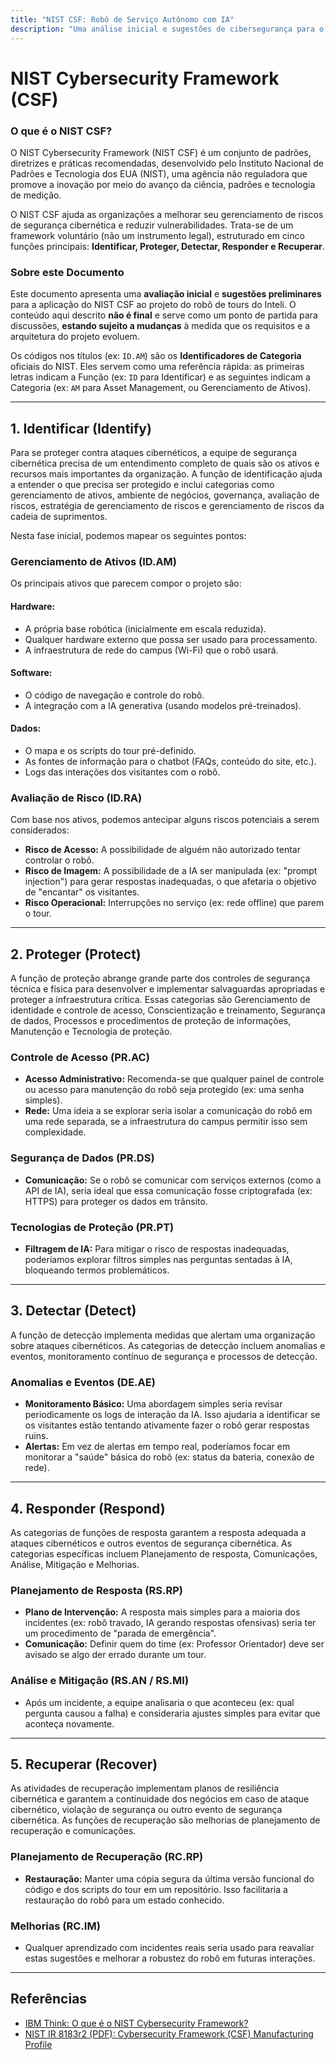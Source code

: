 ```yaml
---
title: "NIST CSF: Robô de Serviço Autônomo com IA"
description: "Uma análise inicial e sugestões de cibersegurança para o projeto do robô de tours do Inteli."
---
```


# NIST Cybersecurity Framework (CSF)

### O que é o NIST CSF?

O NIST Cybersecurity Framework (NIST CSF) é um conjunto de padrões, diretrizes e práticas recomendadas, desenvolvido pelo Instituto Nacional de Padrões e Tecnologia dos EUA (NIST), uma agência não reguladora que promove a inovação por meio do avanço da ciência, padrões e tecnologia de medição.

O NIST CSF ajuda as organizações a melhorar seu gerenciamento de riscos de segurança cibernética e reduzir vulnerabilidades. Trata-se de um framework voluntário (não um instrumento legal), estruturado em cinco funções principais: **Identificar, Proteger, Detectar, Responder e Recuperar**.

### Sobre este Documento

Este documento apresenta uma **avaliação inicial** e **sugestões preliminares** para a aplicação do NIST CSF ao projeto do robô de tours do Inteli. O conteúdo aqui descrito **não é final** e serve como um ponto de partida para discussões, **estando sujeito a mudanças** à medida que os requisitos e a arquitetura do projeto evoluem.

Os códigos nos títulos (ex: `ID.AM`) são os **Identificadores de Categoria** oficiais do NIST. Eles servem como uma referência rápida: as primeiras letras indicam a Função (ex: `ID` para Identificar) e as seguintes indicam a Categoria (ex: `AM` para Asset Management, ou Gerenciamento de Ativos).

---

## 1. Identificar (Identify)

Para se proteger contra ataques cibernéticos, a equipe de segurança cibernética precisa de um entendimento completo de quais são os ativos e recursos mais importantes da organização. A função de identificação ajuda a entender o que precisa ser protegido e inclui categorias como gerenciamento de ativos, ambiente de negócios, governança, avaliação de riscos, estratégia de gerenciamento de riscos e gerenciamento de riscos da cadeia de suprimentos.

Nesta fase inicial, podemos mapear os seguintes pontos:

### Gerenciamento de Ativos (ID.AM)

Os principais ativos que parecem compor o projeto são:

#### **Hardware:**

- A própria base robótica (inicialmente em escala reduzida).
- Qualquer hardware externo que possa ser usado para processamento.
- A infraestrutura de rede do campus (Wi-Fi) que o robô usará.

#### **Software:**

- O código de navegação e controle do robô.
- A integração com a IA generativa (usando modelos pré-treinados).

#### **Dados:**

- O mapa e os scripts do tour pré-definido.
- As fontes de informação para o chatbot (FAQs, conteúdo do site, etc.).
- Logs das interações dos visitantes com o robô.

### Avaliação de Risco (ID.RA)

Com base nos ativos, podemos antecipar alguns riscos potenciais a serem considerados:

- **Risco de Acesso:** A possibilidade de alguém não autorizado tentar controlar o robô.
- **Risco de Imagem:** A possibilidade de a IA ser manipulada (ex: "prompt injection") para gerar respostas inadequadas, o que afetaria o objetivo de "encantar" os visitantes.
- **Risco Operacional:** Interrupções no serviço (ex: rede offline) que parem o tour.

---

## 2. Proteger (Protect)

A função de proteção abrange grande parte dos controles de segurança técnica e física para desenvolver e implementar salvaguardas apropriadas e proteger a infraestrutura crítica. Essas categorias são Gerenciamento de identidade e controle de acesso, Conscientização e treinamento, Segurança de dados, Processos e procedimentos de proteção de informações, Manutenção e Tecnologia de proteção.

### Controle de Acesso (PR.AC)

- **Acesso Administrativo:** Recomenda-se que qualquer painel de controle ou acesso para manutenção do robô seja protegido (ex: uma senha simples).
- **Rede:** Uma ideia a se explorar seria isolar a comunicação do robô em uma rede separada, se a infraestrutura do campus permitir isso sem complexidade.

### Segurança de Dados (PR.DS)

- **Comunicação:** Se o robô se comunicar com serviços externos (como a API de IA), seria ideal que essa comunicação fosse criptografada (ex: HTTPS) para proteger os dados em trânsito.

### Tecnologias de Proteção (PR.PT)

- **Filtragem de IA:** Para mitigar o risco de respostas inadequadas, poderíamos explorar filtros simples nas perguntas sentadas à IA, bloqueando termos problemáticos.

---

## 3. Detectar (Detect)

A função de detecção implementa medidas que alertam uma organização sobre ataques cibernéticos. As categorias de detecção incluem anomalias e eventos, monitoramento contínuo de segurança e processos de detecção.

### Anomalias e Eventos (DE.AE)

- **Monitoramento Básico:** Uma abordagem simples seria revisar periodicamente os logs de interação da IA. Isso ajudaria a identificar se os visitantes estão tentando ativamente fazer o robô gerar respostas ruins.
- **Alertas:** Em vez de alertas em tempo real, poderíamos focar em monitorar a "saúde" básica do robô (ex: status da bateria, conexão de rede).

---

## 4. Responder (Respond)

As categorias de funções de resposta garantem a resposta adequada a ataques cibernéticos e outros eventos de segurança cibernética. As categorias específicas incluem Planejamento de resposta, Comunicações, Análise, Mitigação e Melhorias.

### Planejamento de Resposta (RS.RP)

- **Plano de Intervenção:** A resposta mais simples para a maioria dos incidentes (ex: robô travado, IA gerando respostas ofensivas) seria ter um procedimento de "parada de emergência".
- **Comunicação:** Definir quem do time (ex: Professor Orientador) deve ser avisado se algo der errado durante um tour.

### Análise e Mitigação (RS.AN / RS.MI)

- Após um incidente, a equipe analisaria o que aconteceu (ex: qual pergunta causou a falha) e consideraria ajustes simples para evitar que aconteça novamente.

---

## 5. Recuperar (Recover)

As atividades de recuperação implementam planos de resiliência cibernética e garantem a continuidade dos negócios em caso de ataque cibernético, violação de segurança ou outro evento de segurança cibernética. As funções de recuperação são melhorias de planejamento de recuperação e comunicações.

### Planejamento de Recuperação (RC.RP)

- **Restauração:** Manter uma cópia segura da última versão funcional do código e dos scripts do tour em um repositório. Isso facilitaria a restauração do robô para um estado conhecido.

### Melhorias (RC.IM)

- Qualquer aprendizado com incidentes reais seria usado para reavaliar estas sugestões e melhorar a robustez do robô em futuras interações.

---

## Referências

- [IBM Think: O que é o NIST Cybersecurity Framework?](https://www.ibm.com/br-pt/think/topics/nist)
- [NIST IR 8183r2 (PDF): Cybersecurity Framework (CSF) Manufacturing Profile](https://nvlpubs.nist.gov/nistpubs/ir/2025/NIST.IR.8183r2.ipd.pdf)
